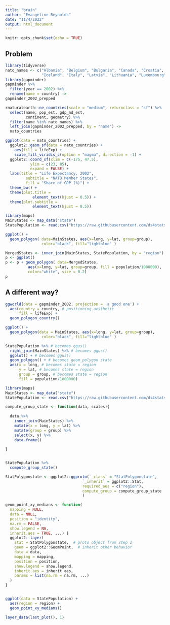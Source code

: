 ```yaml
---
title: "brain"
author: "Evangeline Reynolds"
date: "11/4/2022"
output: html_document
---
```


```r
knitr::opts_chunk$set(echo = TRUE)


```

## Problem

```r
library(tidyverse)
nato_names <- c("Albania", "Belgium", "Bulgaria", "Canada", "Croatia", "Czech Republic", "Denmark", "Estonia", "France", "Germany", "Greece", "Hungary",  
                "Iceland", "Italy", "Latvia", "Lithuania", "Luxembourg", "Montenegro", "Netherlands", "Norway", "Poland", "Portugal", "Romania", "Slovakia", "Slovenia", "Spain", "Turkey", "United Kingdom", "United States")  
library(gapminder)  
gapminder %>%  
  filter(year == 2002) %>%  
  rename(name = country) ->  
gapminder_2002_prepped  

rnaturalearth::ne_countries(scale = "medium", returnclass = "sf") %>%  
  select(name, pop_est, gdp_md_est,  
         continent, geometry) %>%  
  filter(name %in% nato_names) %>%  
  left_join(gapminder_2002_prepped, by = "name") ->  
  nato_countries  

ggplot(data = nato_countries) +  
  ggplot2::geom_sf(data = nato_countries) +  
    aes(fill = lifeExp) +  
    scale_fill_viridis_c(option = "magma", direction = -1) +  
  ggplot2::coord_sf(xlim = c(-175, 47.5),  
           ylim = c(23, 85),  
           expand = FALSE) +  
  labs(title = "Life Expectancy, 2002",  
         subtitle = "NATO Member States",  
         fill = "Share of GDP (%)") +  
  theme_bw() +  
  theme(plot.title =  
            element_text(hjust = 0.5)) +  
  theme(plot.subtitle =
            element_text(hjust = 0.5))

library(maps)
MainStates <- map_data("state")
StatePopulation <- read.csv("https://raw.githubusercontent.com/ds4stats/r-tutorials/master/intro-maps/data/StatePopulation.csv", as.is = TRUE)

ggplot() + 
  geom_polygon( data=MainStates, aes(x=long, y=lat, group=group),
                color="black", fill="lightblue" )

MergedStates <- inner_join(MainStates, StatePopulation, by = "region")
p <- ggplot()
p <- p + geom_polygon( data=MergedStates, 
          aes(x=long, y=lat, group=group, fill = population/1000000), 
          color="white", size = 0.2) 
p

```



## A different way?

```r
ggworld(data = gapminder_2002, projection = 'a good one') + 
  aes(country = country, # positioning aesthetic
      fill = lifeExp) + 
  geom_polygon_country()
```


```r
ggplot() + 
  geom_polygon(data = MainStates, aes(x=long, y=lat, group=group),
                color="black", fill="lightblue" )

StatePopulation %>% # becomes ggus()
  right_join(MainStates) %>% # becomes ggus()
  ggplot() + # becomes ggus()
  geom_polygon() + # becomes geom_polygon state
  aes(x = long, # becomes state = region
      y = lat, # becomes state = region
      group = group, # becomes state = region
      fill = population/1000000)
```




```r
library(maps)
MainStates <- map_data("state")
StatePopulation <- read.csv("https://raw.githubusercontent.com/ds4stats/r-tutorials/master/intro-maps/data/StatePopulation.csv", as.is = TRUE)

compute_group_state <- function(data, scales){
 
  data %>% 
    inner_join(MainStates) %>% 
    mutate(x = long, y = lat) %>% 
    mutate(group = group) %>% 
    select(x, y) %>% 
    data.frame()
  
}


StatePopulation %>% 
  compute_group_state()

StatPolygonstate <- ggplot2::ggproto(`_class` = "StatPolygonstate",
                                  `_inherit` = ggplot2::Stat,
                                  required_aes = c("region"),
                                  compute_group = compute_group_state
                                  )

geom_point_xy_medians <- function(
  mapping = NULL,
  data = NULL,
  position = "identity",
  na.rm = FALSE,
  show.legend = NA,
  inherit.aes = TRUE, ...) {
  ggplot2::layer(
    stat = StatPolygonstate,  # proto object from step 2
    geom = ggplot2::GeomPoint,  # inherit other behavior
    data = data,
    mapping = mapping,
    position = position,
    show.legend = show.legend,
    inherit.aes = inherit.aes,
    params = list(na.rm = na.rm, ...)
  )
}


ggplot(data = StatePopulation) + 
  aes(region = region) + 
  geom_point_xy_medians()

layer_data(last_plot(), 1)


```
